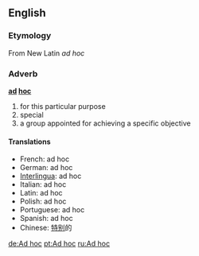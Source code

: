 == English ==
===Etymology===
From New Latin ''ad hoc''

===Adverb===
'''[[ad]] [[hoc]]'''

# for this particular purpose
# special
# a group appointed for achieving a specific objective

==== Translations ====
*French: ad hoc 
*German: ad hoc 
*[[Interlingua]]: ad hoc 
*Italian: ad hoc
*Latin: ad hoc
*Polish: ad hoc
*Portuguese: ad hoc
*Spanish: ad hoc
*Chinese: [[特别]]的

[[de:Ad hoc]]
[[pt:Ad hoc]]
[[ru:Ad hoc]]